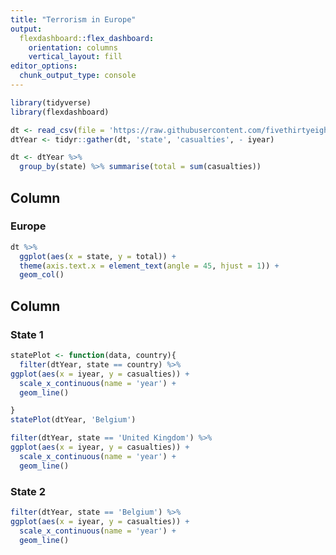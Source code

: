 ```yaml
---
title: "Terrorism in Europe"
output: 
  flexdashboard::flex_dashboard:
    orientation: columns
    vertical_layout: fill
editor_options: 
  chunk_output_type: console
---
```


```r
library(tidyverse)
library(flexdashboard)
```

```r
dt <- read_csv(file = 'https://raw.githubusercontent.com/fivethirtyeight/data/master/terrorism/eu_terrorism_fatalities_by_country.csv')
dtYear <- tidyr::gather(dt, 'state', 'casualties', - iyear)

dt <- dtYear %>% 
  group_by(state) %>% summarise(total = sum(casualties))
```


Column {data-width=650}
-----------------------------------------------------------------------

### Europe

```r
dt %>% 
  ggplot(aes(x = state, y = total)) +
  theme(axis.text.x = element_text(angle = 45, hjust = 1)) +
  geom_col()
```

Column {data-width=350}
-----------------------------------------------------------------------

### State 1

```r
statePlot <- function(data, country){
  filter(dtYear, state == country) %>% 
ggplot(aes(x = iyear, y = casualties)) +
  scale_x_continuous(name = 'year') + 
  geom_line()

}
statePlot(dtYear, 'Belgium')

filter(dtYear, state == 'United Kingdom') %>% 
ggplot(aes(x = iyear, y = casualties)) +
  scale_x_continuous(name = 'year') + 
  geom_line()
```

### State 2

```r
filter(dtYear, state == 'Belgium') %>% 
ggplot(aes(x = iyear, y = casualties)) +
  scale_x_continuous(name = 'year') +
  geom_line()
```

